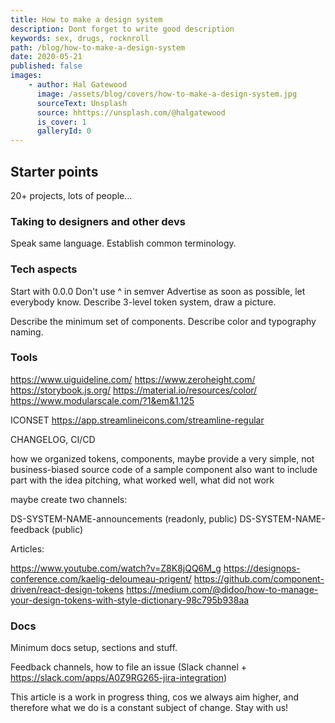 ```yaml
---
title: How to make a design system
description: Dont forget to write good description
keywords: sex, drugs, rocknroll
path: /blog/how-to-make-a-design-system
date: 2020-05-21
published: false
images:
    - author: Hal Gatewood
      image: /assets/blog/covers/how-to-make-a-design-system.jpg
      sourceText: Unsplash
      source: hhttps://unsplash.com/@halgatewood
      is_cover: 1
      galleryId: 0
---
```



## Starter points

20+ projects, lots of people...

### Taking to designers and other devs

Speak same language. Establish common terminology.

### Tech aspects

Start with 0.0.0
Don't use ^ in semver
Advertise as soon as possible, let everybody know.
Describe 3-level token system, draw a picture.

Describe the minimum set of components. Describe color and typography naming.

### Tools

https://www.uiguideline.com/
https://www.zeroheight.com/
https://storybook.js.org/
https://material.io/resources/color/
https://www.modularscale.com/?1&em&1.125

ICONSET
https://app.streamlineicons.com/streamline-regular

CHANGELOG, CI/CD

how we organized tokens, components, maybe provide a very simple, not business-biased source code of a sample component
also want to include part with the idea pitching, what worked well, what did not work

maybe create two channels:

DS-SYSTEM-NAME-announcements (readonly, public)
DS-SYSTEM-NAME-feedback (public)

Articles:

https://www.youtube.com/watch?v=Z8K8jQQ6M_g
https://designops-conference.com/kaelig-deloumeau-prigent/
https://github.com/component-driven/react-design-tokens
https://medium.com/@didoo/how-to-manage-your-design-tokens-with-style-dictionary-98c795b938aa

### Docs

Minimum docs setup, sections and stuff.

Feedback channels, how to file an issue (Slack channel + https://slack.com/apps/A0Z9RG265-jira-integration)

This article is a work in progress thing, cos we always aim higher, and therefore what we do is a constant subject of change. Stay with us!
